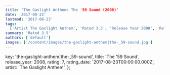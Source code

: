 ```yaml
---
title: 'The Gaslight Anthem: The '59 Sound (2008)'
date: '2017-08-23'
lastmod: '2017-08-23'
tags:
  ['Artist The Gaslight Anthem', 'Rated 3.5', 'Release Year 2008', 'Release Decade 2000']
summary: 'Rated 3.5'
authors: ['default']
images: ['/content/images/the-gaslight-anthem|the-_59-sound.jpg']
---
```


  key: 'the-gaslight-anthem|the-_59-sound',
  title: 'The '59 Sound',
  release_year: 2008,
  rating: 7,
  rating_date: '2017-08-23T00:00:00.000Z',
  artist: 'The Gaslight Anthem',
};

<MusicRating data={data} />
